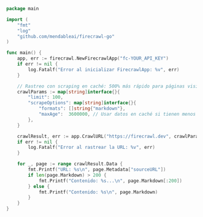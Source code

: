 ```go Go
package main

import (
    "fmt"
    "log"
    "github.com/mendableai/firecrawl-go"
)

func main() {
    app, err := firecrawl.NewFirecrawlApp("fc-YOUR_API_KEY")
    if err != nil {
        log.Fatalf("Error al inicializar FirecrawlApp: %v", err)
    }

    // Rastreo con scraping en caché: 500% más rápido para páginas visitadas recientemente
    crawlParams := map[string]interface{}{
        "limit": 100,
        "scrapeOptions": map[string]interface{}{
            "formats": []string{"markdown"},
            "maxAge":  3600000, // Usar datos en caché si tienen menos de 1 hora
        },
    }

    crawlResult, err := app.CrawlURL("https://firecrawl.dev", crawlParams)
    if err != nil {
        log.Fatalf("Error al rastrear la URL: %v", err)
    }

    for _, page := range crawlResult.Data {
        fmt.Printf("URL: %s\n", page.Metadata["sourceURL"])
        if len(page.Markdown) > 200 {
            fmt.Printf("Contenido: %s...\n", page.Markdown[:200])
        } else {
            fmt.Printf("Contenido: %s\n", page.Markdown)
        }
    }
}
```
